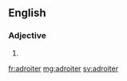 ==English==

===Adjective===
{{head|en|adjective comparative form}}

# {{en-comparative of|adroit}}

[[fr:adroiter]]
[[mg:adroiter]]
[[sv:adroiter]]